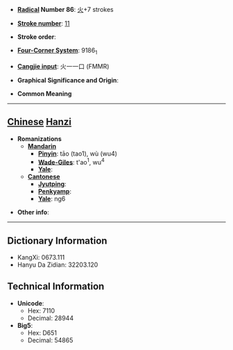 * '''[[Wiktionary:Chinese radical index| Radical]] Number 86''': [[Wiktionary:Chinese radical index 火|火]]+7 strokes

* '''[[Wiktionary:Chinese total strokes index|Stroke number]]''': [[Wiktionary:Chinese total strokes index 11|11]]

* '''Stroke order''': 

* '''[[Wiktionary:Chinese four corner index|Four-Corner System]]''': 9186<sub>1</sub>

* '''[[Wiktionary:Chinese Cangjie index|Cangjie input]]''': 火一一口 (FMMR)

* '''Graphical Significance and Origin''': 

* '''Common Meaning'''

----

== [[Chinese]] [[Hanzi]] ==

* '''Romanizations'''
** '''[[Mandarin]]'''
*** '''[[Pinyin]]''': tāo (tao1), wù (wu4)
*** '''[[Wade-Giles]]''': t'ao<sup>1</sup>, wu<sup>4</sup>
*** '''[[Yale]]''': 
** '''[[Cantonese]]'''
*** '''[[Jyutping]]''':
*** '''[[Penkyamp]]''': 
*** '''[[Yale]]''': ng6

* '''Other info''': 

----

== Dictionary Information ==

* KangXi: 0673.111
* Hanyu Da Zidian: 32203.120

== Technical Information ==

* '''Unicode''':
** Hex: 7110
** Decimal: 28944
* '''Big5''':
** Hex: D651
** Decimal: 54865